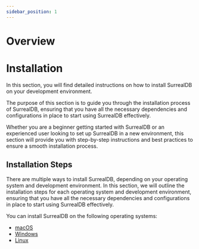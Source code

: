 ```yaml
---
sidebar_position: 1
---
```


# Overview

# Installation

In this section, you will find detailed instructions on how to install SurrealDB on your development environment.

The purpose of this section is to guide you through the installation process of SurrealDB, ensuring that you have all the necessary dependencies and configurations in place to start using SurrealDB effectively.

Whether you are a beginner getting started with SurrealDB or an experienced user looking to set up SurrealDB in a new environment, this section will provide you with step-by-step instructions and best practices to ensure a smooth installation process.

## Installation Steps

There are multiple ways to install SurrealDB, depending on your operating system and development environment. In this section, we will outline the installation steps for each operating system and development environment, ensuring that you have all the necessary dependencies and configurations in place to start using SurrealDB effectively.

You can install SurrealDB on the following operating systems:

- [macOS](/docs/1.1.x/installation/macos)
- [Windows](/docs/1.1.x/installation/windows)
- [Linux](/docs/1.1.x/installation/linux)

